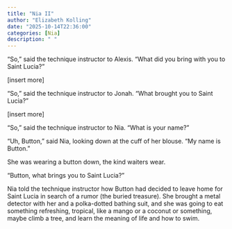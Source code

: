 ```yaml
---
title: "Nia II"
author: "Elizabeth Kolling"
date: "2025-10-14T22:36:00"
categories: [Nia]
description: " "
---
```




“So,” said the technique instructor to Alexis. “What did you bring with you to Saint Lucia?”

[insert more]

“So,” said the technique instructor to Jonah. “What brought you to Saint Lucia?”

[insert more]

“So,” said the technique instructor to Nia. “What is your name?” 

“Uh, Button,” said Nia, looking down at the cuff of her blouse. “My name is Button.” 

She was wearing a button down, the kind waiters wear.

“Button, what brings you to Saint Lucia?”

Nia told the technique instructor how Button had decided to leave home for Saint Lucia in search of a rumor (the buried treasure). She brought a metal detector with her and a polka-dotted bathing suit, and she was going to eat something refreshing, tropical, like a mango or a coconut or something, maybe climb a tree, and learn the meaning of life and how to swim. 